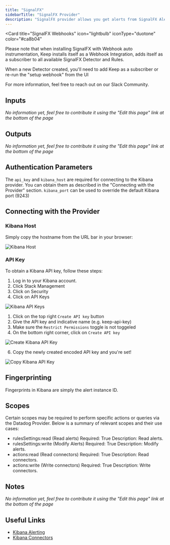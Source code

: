 ```yaml
---
title: "SignalFX"
sidebarTitle: "SignalFX Provider"
description: "SignalFX provider allows you get alerts from SignalFX Alerting via webhooks."
---
```


<Card
  title="SignalFX Webhooks"
  icon="lightbulb"
  iconType="duotone"
  color="#ca8b04"
>
  Please note that when installing SignalFX with Webhook auto instrumentation,
  Keep installs itself as a Webhook Integration, adds itself as a subscriber to all available
  SignalFX Detector and Rules.

  When a new Detector created, you'll need to add Keep as a subscriber or re-run the "setup webhook"
  from the UI

For more information, feel free to reach out on our Slack Community.

</Card>

## Inputs

_No information yet, feel free to contribute it using the "Edit this page" link at the bottom of the page_

## Outputs

_No information yet, feel free to contribute it using the "Edit this page" link at the bottom of the page_

## Authentication Parameters

The `api_key` and `kibana_host` are required for connecting to the Kibana provider. You can obtain them as described in the "Connecting with the Provider" section.
`kibana_port` can be used to override the default Kibana port (9243)

## Connecting with the Provider

### Kibana Host

Simply copy the hostname from the URL bar in your browser:

<img src="/images/kibana/kibana_host.png" alt="Kibana Host" />

### API Key

To obtain a Kibana API key, follow these steps:

1. Log in to your Kibana account.
2. Click Stack Management
3. Click on Security
4. Click on API Keys

<img src="/images/kibana/api-keys.png" alt="Kibana API Keys" />

1. Click on the top right `Create API key` button
2. Give the API key and indicative name (e.g. keep-api-key)
3. Make sure the `Restrict Permissions` toggle is not toggeled
4. On the bottom right corner, click on `Create API key`

<img src="/images/kibana/create-api-key.png" alt="Create Kibana API Key" />

6. Copy the newly created encoded API key and you're set!

<img src="/images/kibana/copy-created-key.png" alt="Copy Kibana API Key" />

## Fingerprinting

Fingerprints in Kibana are simply the alert instance ID.

## Scopes

Certain scopes may be required to perform specific actions or queries via the Datadog Provider. Below is a summary of relevant scopes and their use cases:

- rulesSettings:read (Read alerts)
  Required: True
  Description: Read alerts.
- rulesSettings:write (Modify Alerts)
  Required: True
  Description: Modify alerts.
- actions:read (Read connectors)
  Required: True
  Description: Read connectors.
- actions:write (Write connectors)
  Required: True
  Description: Write connectors.

## Notes

_No information yet, feel free to contribute it using the "Edit this page" link at the bottom of the page_

## Useful Links

- [Kibana Alerting](https://www.elastic.co/guide/en/kibana/current/alerting-getting-started.html)
- [Kibana Connectors](https://www.elastic.co/guide/en/kibana/current/action-types.html)
